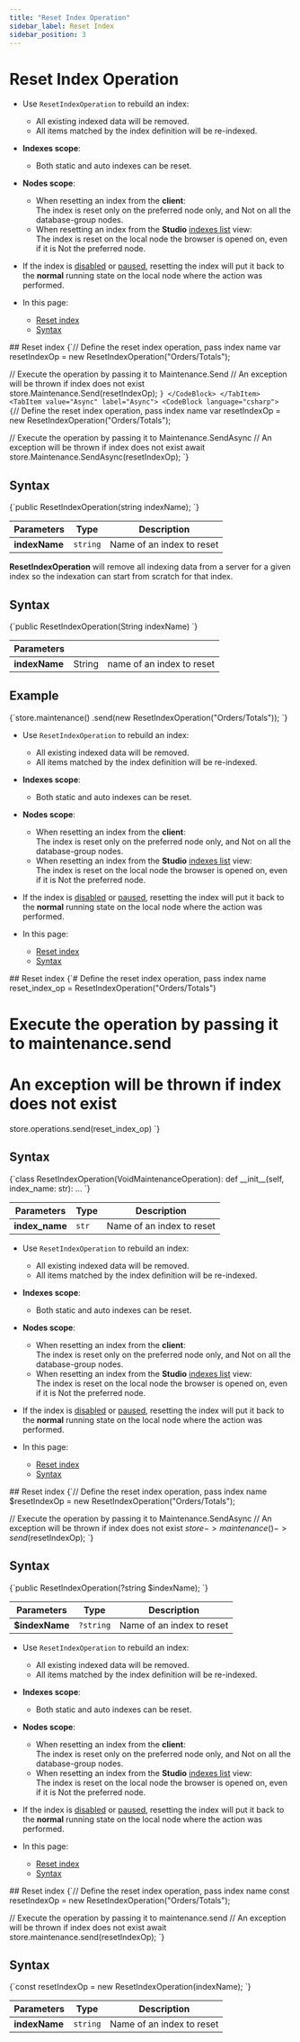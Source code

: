 ---
title: "Reset Index Operation"
sidebar_label: Reset Index
sidebar_position: 3
---




# Reset Index Operation
<LanguageSwitcher supportedLanguages={supportedLanguages} />
<LanguageContent language="csharp">

<Admonition type="note" title="Note">

* Use `ResetIndexOperation` to rebuild an index:  
  * All existing indexed data will be removed.  
  * All items matched by the index definition will be re-indexed.

* **Indexes scope**:  
  * Both static and auto indexes can be reset.

* **Nodes scope**:  
  * When resetting an index from the **client**:  
    The index is reset only on the preferred node only, and Not on all the database-group nodes.  
  * When resetting an index from the **Studio** [indexes list](../../../../studio/database/indexes/indexes-list-view#indexes-list-view---actions) view:  
    The index is reset on the local node the browser is opened on, even if it is Not the preferred node.  

* If the index is [disabled](../../../../client-api/operations/maintenance/indexes/disable-index) 
  or [paused](../../../../client-api/operations/maintenance/indexes/stop-index), resetting the index 
  will put it back to the **normal** running state on the local node where the action was performed.

* In this page:
    * [Reset index](../../../../client-api/operations/maintenance/indexes/set-index-priority#set-priority---single-index)
    * [Syntax](../../../../client-api/operations/maintenance/indexes/set-index-priority#syntax)

</Admonition>
## Reset index

<Tabs groupId='languageSyntax'>
<TabItem value="Sync" label="Sync">
<CodeBlock language="csharp">
{`// Define the reset index operation, pass index name
var resetIndexOp = new ResetIndexOperation("Orders/Totals");

// Execute the operation by passing it to Maintenance.Send
// An exception will be thrown if index does not exist
store.Maintenance.Send(resetIndexOp);
`}
</CodeBlock>
</TabItem>
<TabItem value="Async" label="Async">
<CodeBlock language="csharp">
{`// Define the reset index operation, pass index name
var resetIndexOp = new ResetIndexOperation("Orders/Totals");

// Execute the operation by passing it to Maintenance.SendAsync
// An exception will be thrown if index does not exist
await store.Maintenance.SendAsync(resetIndexOp);
`}
</CodeBlock>
</TabItem>
</Tabs>



## Syntax

<TabItem value="something" label="syntax">
<CodeBlock language="csharp">
{`public ResetIndexOperation(string indexName);
`}
</CodeBlock>
</TabItem>

| Parameters | Type | Description |
| - | - | - |
| **indexName** | `string` | Name of an index to reset |




</LanguageContent>
<LanguageContent language="java">


**ResetIndexOperation** will remove all indexing data from a server for a given index so the indexation can start from scratch for that index.

## Syntax

<TabItem value="something-something" label="reset_index_1">
<CodeBlock language="java">
{`public ResetIndexOperation(String indexName)
`}
</CodeBlock>
</TabItem>

| Parameters | | |
| ------------- | ------------- | ----- |
| **indexName** | String | name of an index to reset |


## Example

<TabItem value="something-something" label="reset_index_2">
<CodeBlock language="java">
{`store.maintenance()
    .send(new ResetIndexOperation("Orders/Totals"));
`}
</CodeBlock>
</TabItem>


</LanguageContent>
<LanguageContent language="python">

<Admonition type="note" title="Note">

* Use `ResetIndexOperation` to rebuild an index:  
  * All existing indexed data will be removed.  
  * All items matched by the index definition will be re-indexed.

* **Indexes scope**:  
  * Both static and auto indexes can be reset.

* **Nodes scope**:  
  * When resetting an index from the **client**:  
    The index is reset only on the preferred node only, and Not on all the database-group nodes.  
  * When resetting an index from the **Studio** [indexes list](../../../../studio/database/indexes/indexes-list-view#indexes-list-view---actions) view:  
    The index is reset on the local node the browser is opened on, even if it is Not the preferred node.  

* If the index is [disabled](../../../../client-api/operations/maintenance/indexes/disable-index) 
  or [paused](../../../../client-api/operations/maintenance/indexes/stop-index), resetting the index 
  will put it back to the **normal** running state on the local node where the action was performed.

* In this page:
    * [Reset index](../../../../client-api/operations/maintenance/indexes/set-index-priority#set-priority---single-index)
    * [Syntax](../../../../client-api/operations/maintenance/indexes/set-index-priority#syntax)

</Admonition>
## Reset index

<TabItem value="something-something" label="reset">
<CodeBlock language="python">
{`# Define the reset index operation, pass index name
reset_index_op = ResetIndexOperation("Orders/Totals")

# Execute the operation by passing it to maintenance.send
# An exception will be thrown if index does not exist
store.operations.send(reset_index_op)
`}
</CodeBlock>
</TabItem>



## Syntax

<TabItem value="something-something" label="syntax">
<CodeBlock language="python">
{`class ResetIndexOperation(VoidMaintenanceOperation):
    def __init__(self, index_name: str): ...
`}
</CodeBlock>
</TabItem>

| Parameters | Type | Description |
| - | - | - |
| **index_name** | `str` | Name of an index to reset |




</LanguageContent>
<LanguageContent language="php">

<Admonition type="note" title="Note">

* Use `ResetIndexOperation` to rebuild an index:  
  * All existing indexed data will be removed.  
  * All items matched by the index definition will be re-indexed.

* **Indexes scope**:  
  * Both static and auto indexes can be reset.

* **Nodes scope**:  
  * When resetting an index from the **client**:  
    The index is reset only on the preferred node only, and Not on all the database-group nodes.  
  * When resetting an index from the **Studio** [indexes list](../../../../studio/database/indexes/indexes-list-view#indexes-list-view---actions) view:  
    The index is reset on the local node the browser is opened on, even if it is Not the preferred node.  

* If the index is [disabled](../../../../client-api/operations/maintenance/indexes/disable-index) 
  or [paused](../../../../client-api/operations/maintenance/indexes/stop-index), resetting the index 
  will put it back to the **normal** running state on the local node where the action was performed.

* In this page:
    * [Reset index](../../../../client-api/operations/maintenance/indexes/reset-index#reset-index)
    * [Syntax](../../../../client-api/operations/maintenance/indexes/reset-index#syntax)

</Admonition>
## Reset index

<TabItem value="something-something" label="reset">
<CodeBlock language="php">
{`// Define the reset index operation, pass index name
$resetIndexOp = new ResetIndexOperation("Orders/Totals");

// Execute the operation by passing it to Maintenance.SendAsync
// An exception will be thrown if index does not exist
$store->maintenance()->send($resetIndexOp);
`}
</CodeBlock>
</TabItem>



## Syntax

<TabItem value="something-something" label="syntax">
<CodeBlock language="php">
{`public ResetIndexOperation(?string $indexName);
`}
</CodeBlock>
</TabItem>

| Parameters | Type | Description |
| - | - | - |
| **$indexName** | `?string` | Name of an index to reset |




</LanguageContent>
<LanguageContent language="nodejs">

<Admonition type="note" title="Note">

* Use `ResetIndexOperation` to rebuild an index:  
  * All existing indexed data will be removed.  
  * All items matched by the index definition will be re-indexed.  

* **Indexes scope**:  
  * Both static and auto indexes can be reset.

* **Nodes scope**:  
  * When resetting an index from the **client**:  
    The index is reset only on the preferred node only, and Not on all the database-group nodes.  
  * When resetting an index from the **Studio** [indexes list](../../../../studio/database/indexes/indexes-list-view#indexes-list-view---actions) view:  
    The index is reset on the local node the browser is opened on, even if it is Not the preferred node.  

* If the index is [disabled](../../../../client-api/operations/maintenance/indexes/disable-index) 
  or [paused](../../../../client-api/operations/maintenance/indexes/stop-index), resetting the index 
  will put it back to the **normal** running state on the local node where the action was performed.

* In this page:
    * [Reset index](../../../../client-api/operations/maintenance/indexes/set-index-priority#set-priority---single-index)
    * [Syntax](../../../../client-api/operations/maintenance/indexes/set-index-priority#syntax)

</Admonition>
## Reset index

<TabItem value="something-something" label="reset">
<CodeBlock language="nodejs">
{`// Define the reset index operation, pass index name
const resetIndexOp = new ResetIndexOperation("Orders/Totals");

// Execute the operation by passing it to maintenance.send
// An exception will be thrown if index does not exist
await store.maintenance.send(resetIndexOp);
`}
</CodeBlock>
</TabItem>



## Syntax

<TabItem value="something-something" label="syntax">
<CodeBlock language="nodejs">
{`const resetIndexOp = new ResetIndexOperation(indexName);
`}
</CodeBlock>
</TabItem>

| Parameters | Type | Description |
| - | - | - |
| **indexName** | `string` | Name of an index to reset |




</LanguageContent>